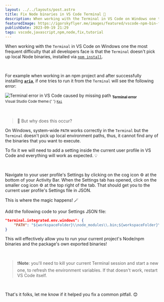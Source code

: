 ```yaml
---
layout: ../../layouts/post.astro
title: Fix Node binaries in VS Code Terminal 🐢
description: When working with the Terminal in VS Code on Windows one the most frequent difficulty that all developers face is that the Terminal doesn’t pick up local Node binaries, installed via npm install.
featuredImage: https://igorskyflyer.me/images/featured/vscode-npm-bin-featured.png
publishDate: 2023-09-19 21:29
tags: vscode,javascript,npm,node,fix,tutorial
---
```


When working with the `Terminal` in VS Code on Windows one the most frequent difficulty that all developers face is that the `Terminal` doesn't pick up local Node binaries, installed via [`npm install`](https://docs.npmjs.com/cli/v8/commands/npm-install).

<br />

For example when working in an npm project and after successfully installing [**`aria`**](https://www.npmjs.com/package/@igor.dvlpr/aria), if one tries to run it from the `Terminal` will see the following error:


<div class="block--center">
  <Image
    src={errorImage}
    alt="Terminal error in VS Code caused by missing path"
  />
  <sub>
    <strong>Terminal error</strong>
  </sub>
  <br />
  <sub>
    Visual Studio Code theme:{' '}
    <a href="https://github.com/igorskyflyer/vscode-theme-kai">
      <code>Kai</code>
    </a>
  </sub>
</div>

<br />
<br />

> 🤔 But why does this occur?

On Windows, system-wide `PATH` works correctly in the `Terminal` but the `Terminal` doesn't pick up local environment paths, thus, it cannot find any of the binaries that you want to execute.

To fix it we will need to add a setting inside the current user profile in VS Code and everything will work as expected. 💡

<br />

Navigate to your user profile's Settings by clicking on the cog icon ⚙️ at the bottom of your Activity Bar. When the Settings tab has opened, click on the smaller cog icon ⚙️ at the top right of the tab. That should get you to the current user profile's Settings file in JSON.

This is where the magic happens! 🪄

Add the following code to your Settings JSON file:

```json
"terminal.integrated.env.windows": {
	"PATH": "${workspaceFolder}\\node_modules\\.bin;${workspaceFolder}\\bin;${env:PATH}"
}
```

This will effectively allow you to run your current project's Node/npm binaries and the package's own exported binaries!

<br />

> ❗**Note**: you'll need to kill your current Terminal session and start a new one, to refresh the environment variables. If that doesn't work, restart VS Code itself.

<br />

That's it folks, let me know if it helped you fix a common pitfall. 😊
